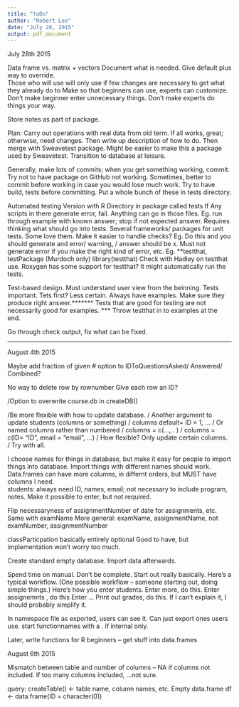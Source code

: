 ```yaml
---
title: "toDo"
author: "Robert Lee"
date: "July 28, 2015"
output: pdf_document
---
```


July 28th 2015

Data frame vs. matrix + vectors
Document what is needed.
      Give default plus way to override.  
      Those who will use will only use if few changes are necessary to get what they already do to 
      Make so that beginners can use, experts can customize.
            Don't make beginner enter unnecessary things.  Don't make experts do things your way.
      
Store notes as part of package.      

Plan:
      Carry out operations with real data from old term.  If all works, great; otherwise, need changes.
      Then write up description of how to do.
      Then merge with Sweavetest package. 
      Might be easier to make this a package used by Sweavetest.
            Transition to database at leisure.

Generally, make lots of commits; when you get something working, commit.
Try not to have package on GitHub not working.
      Sometimes, better to commit before working in case you would lose much work.
      Try to have build, tests before committing.
            Put a whole bunch of these in tests directory.
      
Automated testing
Version with R
      Directory in package called tests
            If Any scripts in there generate error, fail.
            Anything can go in those files.
            Eg. run through example with known answer; stop if not expected answer.
      Requires thinking what should go into tests.
Several frameworks/ packages for unit tests.
      Some love them.
      Make it easier to handle checks?
      Eg. Do this and you should generate and error/ warning, / answer should be x.
            Must not generate error if you make the right kind of error, etc.
      Eg. **testthat, testPackage (Murdoch only)
      library(testthat)
Check with Hadley on testthat use.
Roxygen has some support for testthat?
It might automatically run the tests.
      

Test-based design.
Must understand user view from the beinning.
Tests important.  Tets first?  Less certain.
      Always have examples.  Make sure they produce right answer.*******
Tests that are good for testing are not necessarily good for examples.  ***
      Throw testthat in to examples at the end.
      
Go through check output, fix what can be fixed.
        

********


August 4th 2015

Maybe add fraction of given # option to IDToQuestionsAsked/ Answered/ Combined?


No way to delete row by rownumber
Give each row an ID?

/Option to overwrite course.db in createDB()

/Be more flexible with how to update database.
/      Another argument to update students (columns or something)
/      columns default= ID = 1, ...
/      Or named columns rather than numbered
/            columns = c(..., . )
/      columns = c(ID= "ID", email = "email", ...)
/      How flexible?  Only update certain columns.
/            Try with all.

I choose names for things in database, but make it easy for people to import things into database.
      Import things with different names should work.
      Data.frames can have more columns, in differnt orders, but MUST have columns I need.  
      students: always need ID, names, email; not necessary to include program, notes.
            Make it possible to enter, but not required.
            
Flip necessaryness of assignmentNumber of date for assignments, etc.
Same with examName
More general: examName, assignmentName, not examNumber, assignmentNumber

classParticpation basically entirely optional
      Good to have, but implementation won't worry too much.



Create standard empty database.
      Import data afterwards.
      
      
Spend time on manual.
      Don't be complete.
      Start out really basically.
      Here's a typical workflow. (One possible workflow -- someone starting out, doing simple things.)
            Here's how you enter students.
                  Enter more, do this.
            Enter assignemnts , do this
            Enter ...
            Print out grades, do this.
      If I can't explain it, I should probably simplify it.

In namespace file as exported, users can see it.
      Can just export ones users use.
      start functionnames with a . if internal only.
      
      
Later, write functions for R beginners -- get stuff into data.frames



August 6th 2015

Mismatch between table and number of columns -- NA if columns not included.
If too many columns included, ...not sure.

query:
createTable() <- table name, column names, etc.
Empty data.frame
df <- data.frame(ID = character(0))
